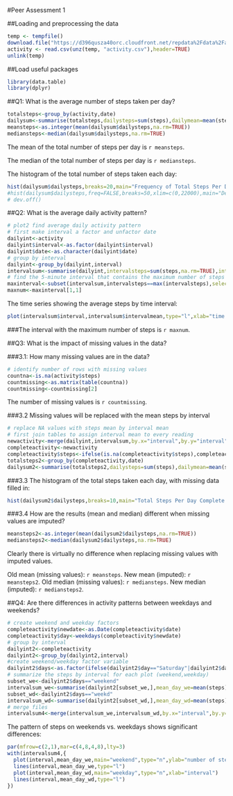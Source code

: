 #Peer Assessment 1


##Loading and preprocessing the data

```r
temp <- tempfile()
download.file("https://d396qusza40orc.cloudfront.net/repdata%2Fdata%2Factivity.zip",temp,method="curl")
activity <- read.csv(unz(temp, "activity.csv"),header=TRUE)
unlink(temp)
```
##Load useful packages
```r
library(data.table)
library(dplyr)
```
##Q1: What is the average number of steps taken per day?
```r
totalsteps<-group_by(activity,date)
dailysum<-summarise(totalsteps,dailysteps=sum(steps),dailymean=mean(steps),dailymedian=median(steps))
meansteps<-as.integer(mean(dailysum$dailysteps,na.rm=TRUE))
mediansteps<-median(dailysum$dailysteps,na.rm=TRUE)
```
The mean of the total number of steps per day is `r meansteps`.

The median of the total number of steps per day is `r mediansteps`.

The histogram of the total number of steps taken each day:
```r
hist(dailysum$dailysteps,breaks=20,main="Frequency of Total Steps Per Day",xlab="total steps")
#hist(dailysum$dailysteps,freq=FALSE,breaks=50,xlim=c(0,22000),main="Density of Total Daily Steps",xlab="Total Daily Steps")
# dev.off()
```

##Q2: What is the average daily activity pattern?

```r
# plot2 find average daily activity pattern
# first make interval a factor and unfactor date
dailyint<-activity
dailyint$interval<-as.factor(dailyint$interval)
dailyint$date<-as.character(dailyint$date)
# group by interval
dailyint<-group_by(dailyint,interval)
intervalsum<-summarise(dailyint,intervalsteps=sum(steps,na.rm=TRUE),intervalmean=mean(steps,na.rm=TRUE))
# find the 5-minute interval that contains the maximum number of steps across all days
maxinterval<-subset(intervalsum,intervalsteps==max(intervalsteps),select=c(interval,intervalsteps))
maxnum<-maxinterval[1,1]
```
The time series showing the average steps by time interval:
```r
plot(intervalsum$interval,intervalsum$intervalmean,type="l",xlab="time intervals",ylab="average steps",main="average daily activity patterns")
```

###The interval with the maximum number of steps is `r maxnum`.

##Q3: What is the impact of missing values in the data?

###3.1: How many missing values are in the data?

```r
# identify number of rows with missing values
countna<-is.na(activity$steps)
countmissing<-as.matrix(table(countna))
countmissing<-countmissing[2]
```

The number of missing values is `r countmissing`.

###3.2 Missing values will be replaced with the mean steps by interval
```r
# replace NA values with steps mean by interval mean
# first join tables to assign interval mean to every reading
newactivity<-merge(dailyint,intervalsum,by.x="interval",by.y="interval",all=TRUE)
completeactivity<-newactivity
completeactivity$steps<-ifelse(is.na(completeactivity$steps),completeactivity$intervalmean,completeactivity$steps)
totalsteps2<-group_by(completeactivity,date)
dailysum2<-summarise(totalsteps2,dailysteps=sum(steps),dailymean=mean(steps),dailymedian=median(steps))
```

###3.3 The histogram of the total steps taken each day, with missing data filled in:
```r
hist(dailysum2$dailysteps,breaks=10,main="Total Steps Per Day Complete ",xlab="Total Steps Per Day",ylab="Frequency")
```

###3.4 How are the results (mean and median) different when missing values are imputed?
```r
meansteps2<-as.integer(mean(dailysum2$dailysteps,na.rm=TRUE))
mediansteps2<-median(dailysum2$dailysteps,na.rm=TRUE)
```
Clearly there is virtually no difference when replacing missing values with imputed values.  

Old mean (missing values): `r meansteps`. New mean (imputed): `r meansteps2`.
Old median (missing values): `r mediansteps`. New median (imputed): `r mediansteps2`.

##Q4: Are there differences in activity patterns between weekdays and weekends?

```r
# create weekend and weekday factors
completeactivity$newdate<-as.Date(completeactivity$date)
completeactivity$day<-weekdays(completeactivity$newdate)
# group by interval
dailyint2<-completeactivity
dailyint2<-group_by(dailyint2,interval)
#create weekend/weekday factor variable
dailyint2$days<-as.factor(ifelse(dailyint2$day=="Saturday"|dailyint2$day=="Sunday","weekend","weekd"))
# summarize the steps by interval for each plot (weekend,weekday)
subset_we<-dailyint2$days=="weekend"
intervalsum_we<-summarise(dailyint2[subset_we,],mean_day_we=mean(steps))
subset_wd<-dailyint2$days=="weekd"
intervalsum_wd<-summarise(dailyint2[subset_wd,],mean_day_wd=mean(steps))
# merge files
intervalsum4<-merge(intervalsum_we,intervalsum_wd,by.x="interval",by.y="interval",all=TRUE)
```
The pattern of steps on weekends vs. weekdays shows significant differences:
```r
par(mfrow=c(2,1),mar=c(4,8,4,8),lty=3)
with(intervalsum4,{
  plot(interval,mean_day_we,main="weekend",type="n",ylab="number of steps")
  lines(interval,mean_day_we,type="l")
  plot(interval,mean_day_wd,main="weekday",type="n",xlab="interval")
  lines(interval,mean_day_wd,type="l")
})
```
